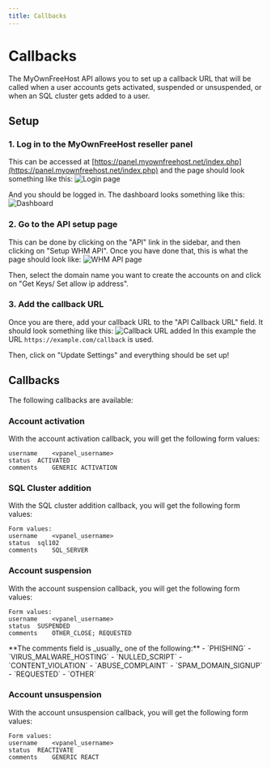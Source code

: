```yaml
---
title: Callbacks
---
```



# Callbacks
The MyOwnFreeHost API allows you to set up a callback URL that will be called when a user accounts gets activated, suspended or unsuspended, or when an SQL cluster gets added to a user.

## Setup

### 1. Log in to the MyOwnFreeHost reseller panel
This can be accessed at [https://panel.myownfreehost.net/index.php](https://panel.myownfreehost.net/index.php) and the page should look something like this:
![Login page](/login.png)

And you should be logged in. The dashboard looks something like this:
![Dashboard](/dashboard.png)


### 2. Go to the API setup page
This can be done by clicking on the "API" link in the sidebar, and then clicking on "Setup WHM API". Once you have done that, this is what the page should look like:
![WHM API page](/whm_api.png)

Then, select the domain name you want to create the accounts on and click on "Get Keys/ Set allow ip address".

### 3. Add the callback URL
Once you are there, add your callback URL to the "API Callback URL" field. It should look something like this:
![Callback URL added](/callback.png)
In this example the URL `https://example.com/callback` is used.

Then, click on "Update Settings" and everything should be set up!

## Callbacks

The following callbacks are available:

### Account activation
With the account activation callback, you will get the following form values:
```
username	<vpanel_username>
status	ACTIVATED
comments	GENERIC ACTIVATION
```

### SQL Cluster addition
With the SQL cluster addition callback, you will get the following form values:
```
Form values:
username	<vpanel_username>
status	sql102
comments	SQL_SERVER
```

### Account suspension
With the account suspension callback, you will get the following form values:
```
Form values:
username	<vpanel_username>
status	SUSPENDED
comments	OTHER_CLOSE; REQUESTED
```

<Callout emoji="💡">
    **The comments field is _usually_ one of the following:**
    - `PHISHING`
    - `VIRUS_MALWARE_HOSTING`
    - `NULLED_SCRIPT`
    - `CONTENT_VIOLATION`
    - `ABUSE_COMPLAINT`
    - `SPAM_DOMAIN_SIGNUP`
    - `REQUESTED`
    - `OTHER`
</Callout>

### Account unsuspension
With the account unsuspension callback, you will get the following form values:
```
Form values:
username	<vpanel_username>
status	REACTIVATE
comments	GENERIC REACT
```